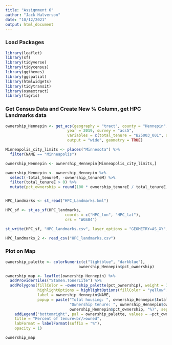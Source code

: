 ```yaml
---
title: "Assignment 6"
author: "Jack Halverson"
date: "10/12/2021"
output: html_document
---
```


### Load Packages
```r
library(leaflet)
library(sf)
library(tidyverse)
library(tidycensus)
library(ggthemes)
library(ggspatial)
library(htmlwidgets)
library(tidytransit)
library(osmextract)
library(tigris)
```

### Get Census Data and Create New % Column, get HPC Landmarks data
```r
ownership_Hennepin <- get_acs(geography = "tract", county = "Hennepin", state = "MN", 
                           year = 2019, survey = "acs5",
                           variables = c(total_tenure = "B25003_001", ownership_tenure = "B25003_002"),
                           output = "wide", geometry = TRUE)

Minneapolis_city_limits <- places("Minnesota") %>%
  filter(NAME == "Minneapolis")

ownership_Hennepin <- ownership_Hennepin[Minneapolis_city_limits,]

ownership_Hennepin <- ownership_Hennepin %>%
  select(-total_tenureM, -ownership_tenureM) %>%
  filter(total_tenureE > 0) %>%
  mutate(pct_ownership = round(100 * ownership_tenureE / total_tenureE, 1))


HPC_landmarks <- st_read("HPC_Landmarks.kml")

HPC_sf <- st_as_sf(HPC_landmarks, 
                          coords = c("HPC_lon", "HPC_lat"), 
                          crs = "WGS84")

st_write(HPC_sf, "HPC_landmarks.csv", layer_options = "GEOMETRY=AS_XY", append = FALSE)

HPC_landmarks_2 <- read_csv("HPC_landmarks.csv")
```



### Plot on Map
```r
ownership_palette <- colorNumeric(c("lightblue", "darkblue"),
                                ownership_Hennepin$pct_ownership)

ownership_map <- leaflet(ownership_Hennepin) %>%
  addProviderTiles("Stamen.TonerLite") %>%
  addPolygons(fillColor = ~ownership_palette(pct_ownership), weight = 1, color = "gray", fillOpacity = 0.7,
              highlightOptions = highlightOptions(fillColor = "yellow", fillOpacity = 0.9),
              label = ownership_Hennepin$NAME,
              popup = paste("Total housing: ", ownership_Hennepin$total_tenureE, "<br/>",
                            "Ownership tenure: ", ownership_Hennepin$ownership_tenureE, " (", 
                            ownership_Hennepin$pct_ownership, "%)", sep = "")) %>%
    addLegend("bottomright", pal = ownership_palette, values = ~pct_ownership,
    title = "Percent of tenure<br/>owned",
    labFormat = labelFormat(suffix = "%"),
    opacity = 1)

ownership_map
```

